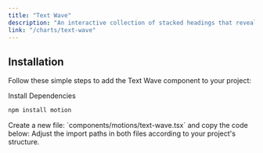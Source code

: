 ```yaml
---
title: "Text Wave"
description: "An interactive collection of stacked headings that reveal individual content sections with a click."
link: "/charts/text-wave"
---
```


<ComponentPreview name="text-wave-demo" />

## Installation

Follow these simple steps to add the Text Wave component to your project:

<Steps>

<Step>
Install Dependencies
</Step>

```bash
npm install motion
```

<Step>
    Create a new file: `components/motions/text-wave.tsx` and copy the code below:
</Step>

<CollapsibleSource name="text-wave" />

<Step>
    Adjust the import paths in both files according to your project's structure.
</Step>

</Steps>
